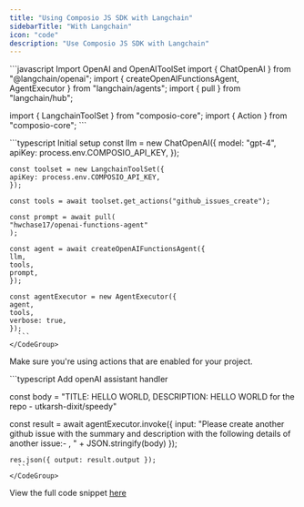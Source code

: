 ```yaml
---
title: "Using Composio JS SDK with Langchain"
sidebarTitle: "With Langchain"
icon: "code"
description: "Use Composio JS SDK with Langchain"
---
```


<Steps>
<Step title="Installation Steps">
 <CodeGroup>
      ```javascript Import OpenAI and OpenAIToolSet
import { ChatOpenAI } from "@langchain/openai";
import { createOpenAIFunctionsAgent, AgentExecutor } from "langchain/agents";
import { pull } from "langchain/hub";

import { LangchainToolSet } from "composio-core";
import { Action } from "composio-core";
      ```
    </CodeGroup>
</Step>
<Step title="Initialize LangchainToolSet and setup agent">

 <CodeGroup>
      ```typescript Initial setup
 const llm = new ChatOpenAI({
    model: "gpt-4",
    apiKey: process.env.COMPOSIO_API_KEY,
    });

    const toolset = new LangchainToolSet({
    apiKey: process.env.COMPOSIO_API_KEY,
    });

    const tools = await toolset.get_actions("github_issues_create");

    const prompt = await pull(
    "hwchase17/openai-functions-agent"
    );

    const agent = await createOpenAIFunctionsAgent({
    llm,
    tools,
    prompt,
    });

    const agentExecutor = new AgentExecutor({
    agent,
    tools,
    verbose: true,
    });
      ```
    </CodeGroup>

Make sure you're using actions that are enabled for your project.

</Step>

<Step title="Invoke the agent">

<CodeGroup>
      ```typescript Add openAI assistant handler

const body = "TITLE: HELLO WORLD, DESCRIPTION: HELLO WORLD for the repo - utkarsh-dixit/speedy"

   const result = await agentExecutor.invoke({
        input: "Please create another github issue with the summary and description with the following details of another issue:- , " + JSON.stringify(body)
    });

    res.json({ output: result.output });
      ```
    </CodeGroup>


</Step>

<Step title="Complete code snippet">

View the full code snippet [here](https://github.com/ComposioHQ/composio-js/blob/main/examples/langchain/demo.ts)
</Step>
</Steps>



